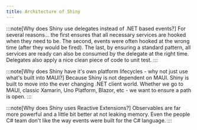 ```yaml
---
title: Architecture of Shiny
---
```


:::note[Why does Shiny use delegates instead of .NET based events?]
For several reasons... the first ensures that all necessary services are hooked when they need to be.  The second, events 
were often hooked at the wrong time (after they would be fired).  The last, by ensuring a standard pattern, all services are ready can also 
be consumed by the delegate at the right time.  Delegates also apply a nice clean piece of code to unit test.
:::

:::note[Why does Shiny have it's own platform lifecycles - why not just use what's built into MAUI?]
Because Shiny is not dependent on MAUI.  Shiny is built to move into the ever changing .NET client world.  Whether we go to MAUI, 
classic Xamarin, Uno Platform, Blazor, etc - we want to ensure a path is open.
:::

:::note[Why does Shiny uses Reactive Extensions?]
Observables are far more powerful and a little bit better at not leaking memory.  Even the people C# team don't like the way events were built for the C#
language.
:::